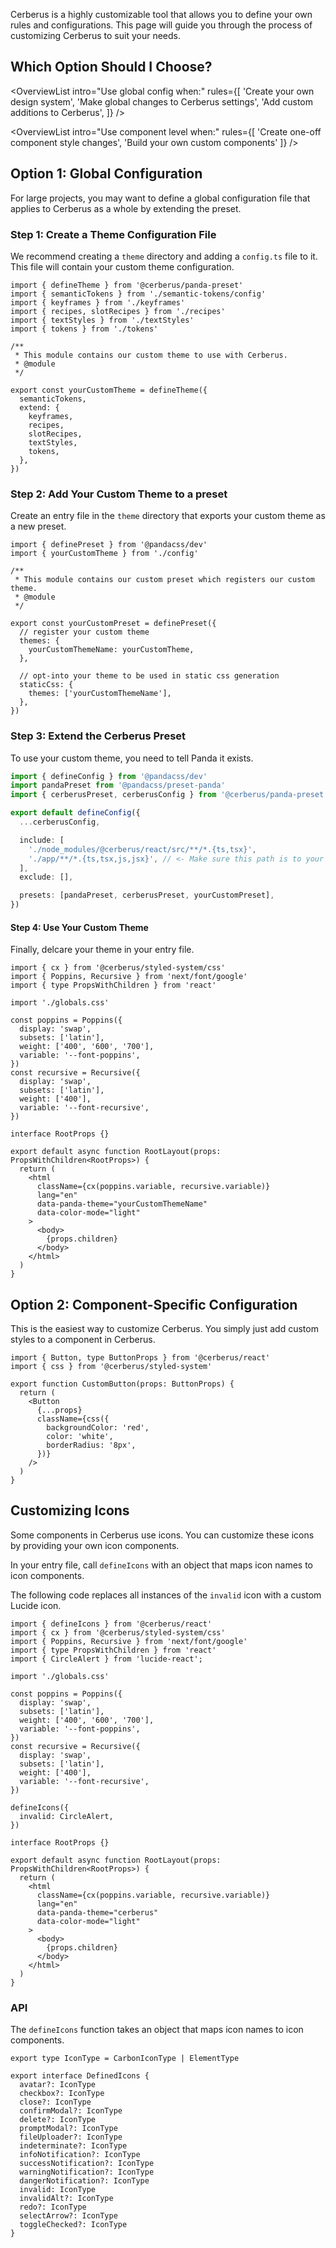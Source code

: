 
<Hero
  heading="Customization"
  subHeading="Learn how to customize Cerberus to suit your needs."
 />

Cerberus is a highly customizable tool that allows you to define your own rules and configurations. This page will guide you through the process of customizing Cerberus to suit your needs.

## Which Option Should I Choose?

<OverviewList intro="Use global config when:" rules={[
  'Create your own design system',
  'Make global changes to Cerberus settings',
  'Add custom additions to Cerberus',
]} />

<OverviewList intro="Use component level when:" rules={[
  'Create one-off component style changes',
  'Build your own custom components'
]} />

<SquigglyDivider />

## Option 1: Global Configuration

For large projects, you may want to define a global configuration file that applies to Cerberus as a whole by extending the preset.

### Step 1: Create a Theme Configuration File

We recommend creating a `theme` directory and adding a `config.ts` file to it. This file will contain your custom theme configuration.

```tsx title="theme/config.ts"
import { defineTheme } from '@cerberus/panda-preset'
import { semanticTokens } from './semantic-tokens/config'
import { keyframes } from './keyframes'
import { recipes, slotRecipes } from './recipes'
import { textStyles } from './textStyles'
import { tokens } from './tokens'

/**
 * This module contains our custom theme to use with Cerberus.
 * @module
 */

export const yourCustomTheme = defineTheme({
  semanticTokens,
  extend: {
    keyframes,
    recipes,
    slotRecipes,
    textStyles,
    tokens,
  },
})
```

### Step 2: Add Your Custom Theme to a preset

Create an entry file in the `theme` directory that exports your custom theme as a new preset.

```tsx title="theme/index.ts"
import { definePreset } from '@pandacss/dev'
import { yourCustomTheme } from './config'

/**
 * This module contains our custom preset which registers our custom theme.
 * @module
 */

export const yourCustomPreset = definePreset({
  // register your custom theme
  themes: {
    yourCustomThemeName: yourCustomTheme,
  },

  // opt-into your theme to be used in static css generation
  staticCss: {
    themes: ['yourCustomThemeName'],
  },
})
```

### Step 3: Extend the Cerberus Preset

To use your custom theme, you need to tell Panda it exists.

```ts title="panda.config.ts" {14}
import { defineConfig } from '@pandacss/dev'
import pandaPreset from '@pandacss/preset-panda'
import { cerberusPreset, cerberusConfig } from '@cerberus/panda-preset'

export default defineConfig({
  ...cerberusConfig,

  include: [
    './node_modules/@cerberus/react/src/**/*.{ts,tsx}',
    './app/**/*.{ts,tsx,js,jsx}', // <- Make sure this path is to your project
  ],
  exclude: [],

  presets: [pandaPreset, cerberusPreset, yourCustomPreset],
})
```

#### Step 4: Use Your Custom Theme

Finally, delcare your theme in your entry file.

<NoteAdmonition description="Be sure you run the `prepare` command to generate your theme into the Panda CSS static files." />

```tsx title="app/layout.tsx" {27}
import { cx } from '@cerberus/styled-system/css'
import { Poppins, Recursive } from 'next/font/google'
import { type PropsWithChildren } from 'react'

import './globals.css'

const poppins = Poppins({
  display: 'swap',
  subsets: ['latin'],
  weight: ['400', '600', '700'],
  variable: '--font-poppins',
})
const recursive = Recursive({
  display: 'swap',
  subsets: ['latin'],
  weight: ['400'],
  variable: '--font-recursive',
})

interface RootProps {}

export default async function RootLayout(props: PropsWithChildren<RootProps>) {
  return (
    <html
      className={cx(poppins.variable, recursive.variable)}
      lang="en"
      data-panda-theme="yourCustomThemeName"
      data-color-mode="light"
    >
      <body>
        {props.children}
      </body>
    </html>
  )
}

```

<SquigglyDivider />

## Option 2: Component-Specific Configuration

This is the easiest way to customize Cerberus. You simply just add custom styles to a component in Cerberus.

<NoteAdmonition description="Most components in Cerberus support custom styles. More complex components (i.e. components that use slot recipes) will require the Global Configuration option." />

```tsx title="Customizing a Button"
import { Button, type ButtonProps } from '@cerberus/react'
import { css } from '@cerberus/styled-system'

export function CustomButton(props: ButtonProps) {
  return (
    <Button
      {...props}
      className={css({
        backgroundColor: 'red',
        color: 'white',
        borderRadius: '8px',
      })}
    />
  )
}
```

## Customizing Icons

Some components in Cerberus use icons. You can customize these icons by providing your own icon components.

In your entry file, call `defineIcons` with an object that maps icon names to icon components.

The following code replaces all instances of the `invalid` icon with a custom Lucide icon.

```tsx title="app/layout.tsx" {1, 21-23}
import { defineIcons } from '@cerberus/react'
import { cx } from '@cerberus/styled-system/css'
import { Poppins, Recursive } from 'next/font/google'
import { type PropsWithChildren } from 'react'
import { CircleAlert } from 'lucide-react';

import './globals.css'

const poppins = Poppins({
  display: 'swap',
  subsets: ['latin'],
  weight: ['400', '600', '700'],
  variable: '--font-poppins',
})
const recursive = Recursive({
  display: 'swap',
  subsets: ['latin'],
  weight: ['400'],
  variable: '--font-recursive',
})

defineIcons({
  invalid: CircleAlert,
})

interface RootProps {}

export default async function RootLayout(props: PropsWithChildren<RootProps>) {
  return (
    <html
      className={cx(poppins.variable, recursive.variable)}
      lang="en"
      data-panda-theme="cerberus"
      data-color-mode="light"
    >
      <body>
        {props.children}
      </body>
    </html>
  )
}

```

### API

The `defineIcons` function takes an object that maps icon names to icon components.

```tsx
export type IconType = CarbonIconType | ElementType

export interface DefinedIcons {
  avatar?: IconType
  checkbox?: IconType
  close?: IconType
  confirmModal?: IconType
  delete?: IconType
  promptModal?: IconType
  fileUploader?: IconType
  indeterminate?: IconType
  infoNotification?: IconType
  successNotification?: IconType
  warningNotification?: IconType
  dangerNotification?: IconType
  invalid: IconType
  invalidAlt?: IconType
  redo?: IconType
  selectArrow?: IconType
  toggleChecked?: IconType
}
```